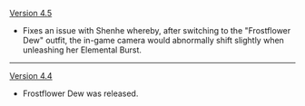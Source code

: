 {{Change History/Header}}
[[Version 4.5]]
* Fixes an issue with Shenhe whereby, after switching to the "Frostflower Dew" outfit, the in-game camera would abnormally shift slightly when unleashing her Elemental Burst.
----
[[Version 4.4]]
* Frostflower Dew was released.